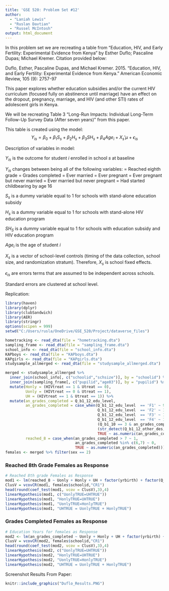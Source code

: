 ---
title: 'GSE 520: Problem Set #12'
author: 
  - "Laniah Lewis"
  - "Ruslan Davtian"
  - "Russel McIntosh"
output: html_document
---

In this problem set we are recreating a table from "Education, HIV, and Early Fertility: Experimental Evidence from Kenya" by Esther Duflo; Pascaline Dupas; Michael Kremer. Citation provided below:

Duflo, Esther, Pascaline Dupas, and Michael Kremer. 2015. "Education, HIV, and Early Fertility: Experimental Evidence from Kenya." American Economic Review, 105 (9): 2757-97

This paper explores whether education subsidies and/or the current HIV curriculum (focused fully on abstinence until marriage) have an effect on the dropout, pregnancy, marriage, and HIV (and other STI) rates of adolescent girls in Kenya.

We will be recreating Table 3 "Long-Run Impacts: Individual Long-Term Follow-Up Survey Data (After seven years)" from this paper.

This table is created using the model:
$$Y_{is} = \beta_0 + β_1S_s + \beta_2H_s + \beta_3SH_s + \beta_4Age_i + X_s'μ + \epsilon_{is}$$

Description of variables in model:

$Y_{is}$ is the outcome for student $i$ enrolled in school $s$ at baseline

$Y_{is}$ changes between being all of the following variables:
= Reached eighth grade
= Grades completed
= Ever married
= Ever pregnant
= Ever pregnant but never married
= Ever married but never pregnant
= Had started childbearing by age 16


$S_s$ is a dummy variable equal to 1 for schools with stand-alone education subsidy

$H_s$ is a dummy variable equal to 1 for schools with  stand-alone HIV education program

$SH_S$ is a dummy variable equal to 1 for schools with education subsidy and HIV education program

$Age_i$ is the age of student $i$

$X_s$ is a vector of school-level controls (timing of the data collection, school size, and randomization stratum). Therefore, $X_s$ is school fixed effects.

$\epsilon_{is}$ are errors terms that are assumed to be independent across schools. 

Standard errors are clustered at school level.

Replication:
```{r, warning = FALSE, message = FALSE}
library(haven)
library(dplyr)
library(clubSandwich)
library(AER)
library(stringr)
options(scipen = 999)
setwd("C:/Users/rusla/OneDrive/GSE_520/Project/dataverse_files")

hometracking <- read_dta(file = "hometracking.dta")
sampling_frame <- read_dta(file = "sampling_frame.dta")
school_info <- read_dta(file = "school_info.dta")
KAPboys <- read_dta(file = "KAPboys.dta")
KAPgirls <- read_dta(file = "KAPgirls.dta")
studysample_allmerged <- read_dta(file = "studysample_allmerged.dta")
```

```{r, warning = FALSE, message = FALSE}
merged <- studysample_allmerged %>% 
  inner_join(school_info[, c("schoolid","schsize")], by = "schoolid") %>%
  inner_join(sampling_frame[, c("pupilid","age03")], by = "pupilid") %>%
  mutate(Honly = (HIVtreat == 1 & Utreat == 0),
         Uonly = (HIVtreat == 0 & Utreat == 1),
         UH = (HIVtreat == 1 & Utreat == 1)) %>%
  mutate(an_grades_completed = Q_b1_12_edu_level,
         an_grades_completed = case_when(Q_b1_12_edu_level  == 'F1' ~ 9,
                                         Q_b1_12_edu_level  == 'F2' ~ 10,
                                         Q_b1_12_edu_level  == 'F3' ~ 11,
                                         Q_b1_12_edu_level  == 'F4' ~ 12,
                                         (Q_b1_10 == 3 & an_grades_completed  == "") ~ 11,
                                         (str_detect(Q_b1_12_other_des, "COLL") & an_grades_completed == "") ~ 13,
                                         TRUE ~ as.numeric(an_grades_completed)),
         reached_8 = case_when(an_grades_completed > 7 ~ 1, 
                               an_grades_completed %in% c(6,7) ~ 0,
                               TRUE ~ as.numeric(an_grades_completed)))
females <- merged %>% filter(sex == 2)
```

### Reached 8th Grade Females as Response

```{r}
# Reached 8th grade Females as Response
mod1 <- lm(reached_8 ~ Uonly + Honly + UH + factor(yrbirth) + factor(Q_year) + schsize + factor(stratum), data = females, weights = weight_sample)
ClusV = vcovCR(mod1, females$schoolid,"CR1")
head(round(coef_test(mod1, vcov = ClusV),3),4)
linearHypothesis(mod1, c("UonlyTRUE=UHTRUE"))
linearHypothesis(mod1, "HonlyTRUE=UHTRUE")
linearHypothesis(mod1, "UonlyTRUE=HonlyTRUE")
linearHypothesis(mod1, "UHTRUE = UonlyTRUE + HonlyTRUE")
```

### Grades Completed Females as Response

```{r}
# Education Years for females as Response
mod2 <- lm(an_grades_completed ~ Uonly + Honly + UH + factor(yrbirth) + factor(Q_year) + schsize + factor(stratum), data = females, weights = weight_sample)
ClusV = vcovCR(mod2, females$schoolid,"CR1")
head(round(coef_test(mod2, vcov = ClusV),3),4) 
linearHypothesis(mod2, c("UonlyTRUE=UHTRUE"))
linearHypothesis(mod2, "HonlyTRUE=UHTRUE")
linearHypothesis(mod2, "UonlyTRUE=HonlyTRUE")
linearHypothesis(mod2, "UHTRUE = UonlyTRUE + HonlyTRUE")
```


Screenshot Results From Paper:

```{r pressure, echo=FALSE, fig.cap="Table 3 from Duflo Paper", out.width = '50%', fig.align='center'}
knitr::include_graphics("Duflo_Results.PNG")
```
